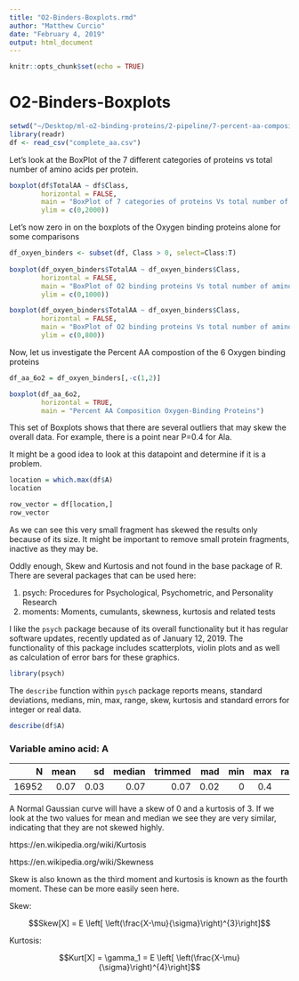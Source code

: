 ```yaml
---
title: "O2-Binders-Boxplots.rmd"
author: "Matthew Curcio"
date: "February 4, 2019"
output: html_document
---
```


```r
knitr::opts_chunk$set(echo = TRUE)
```

# O2-Binders-Boxplots

```r
setwd("~/Desktop/ml-o2-binding-proteins/2-pipeline/7-percent-aa-composition-numbers")
library(readr)
df <- read_csv("complete_aa.csv")
```

Let's look at the BoxPlot of the 7 different categories of proteins vs total number of amino acids per protein.

```r
boxplot(df$TotalAA ~ df$Class, 
        horizontal = FALSE, 
        main = "BoxPlot of 7 categories of proteins Vs total number of amino acids/protein",
        ylim = c(0,2000))
```

Let's now zero in on the boxplots of the Oxygen binding proteins alone for some comparisons
```r
df_oxyen_binders <- subset(df, Class > 0, select=Class:T)
              
boxplot(df_oxyen_binders$TotalAA ~ df_oxyen_binders$Class, 
        horizontal = FALSE, 
        main = "BoxPlot of O2 binding proteins Vs total number of amino acids/protein",
        ylim = c(0,1000))
```


```r
boxplot(df_oxyen_binders$TotalAA ~ df_oxyen_binders$Class, 
        horizontal = FALSE, 
        main = "BoxPlot of O2 binding proteins Vs total number of amino acids/protein",
        ylim = c(0,800))
```

Now, let us investigate the Percent AA compostion of the 6 Oxygen binding proteins

```r
df_aa_6o2 = df_oxyen_binders[,-c(1,2)]

boxplot(df_aa_6o2, 
        horizontal = TRUE, 
        main = "Percent AA Composition Oxygen-Binding Proteins")
```

This set of Boxplots shows that there are several outliers that may skew the overall data. For example, there is a point near P=0.4 for Ala.

It might be a good idea to look at this datapoint and determine if it is a problem.

```r
location = which.max(df$A)
location
```

```r
row_vector = df[location,]
row_vector
```

As we can see this very small fragment has skewed the results only because of its size. It might be important to remove small protein fragments, inactive as they may be.

Oddly enough, Skew and Kurtosis and not found in the base package of R. There are several packages that can be used here:

1. psych: Procedures for Psychological, Psychometric, and Personality Research
2. moments: Moments, cumulants, skewness, kurtosis and related tests

I like the `psych` package because of its overall functionality but it has regular software updates, recently updated as of January 12, 2019.  The functionality of this package includes scatterplots, violin plots and as well as calculation of error bars for these graphics.

```r
library(psych)
```

The `describe` function within `pysch` package reports means, standard deviations, medians, min, max, range, skew, kurtosis and standard errors for integer or real data. 

```r
describe(df$A)
```

### Variable amino acid: A {-}

| N     | mean | sd   | median | trimmed | mad | min | max | range | skew | kurtosis | se |
|------:|-----:|-----:|-------:|--------:|----:|----:|----:|------:|-----:|---------:|---:|
| 16952 | 0.07 | 0.03 |   0.07 | 0.07    | 0.02| 0   | 0.4 | 0.4   | 1.08 | 3.77     | 0  |

A Normal Gaussian curve will have a skew of 0 and a kurtosis of 3.  If we look at the two values for mean and median we see they are very similar, indicating that they are not skewed highly.

https://en.wikipedia.org/wiki/Kurtosis

https://en.wikipedia.org/wiki/Skewness

Skew is also known as the third moment and kurtosis is known as the fourth moment.  These can be more easily seen here.

Skew:

$$Skew[X] = E \left[ \left(\frac{X-\mu}{\sigma}\right)^{3}\right]$$

Kurtosis:

$$Kurt[X] = \gamma_1 = E \left[ \left(\frac{X-\mu}{\sigma}\right)^{4}\right]$$















